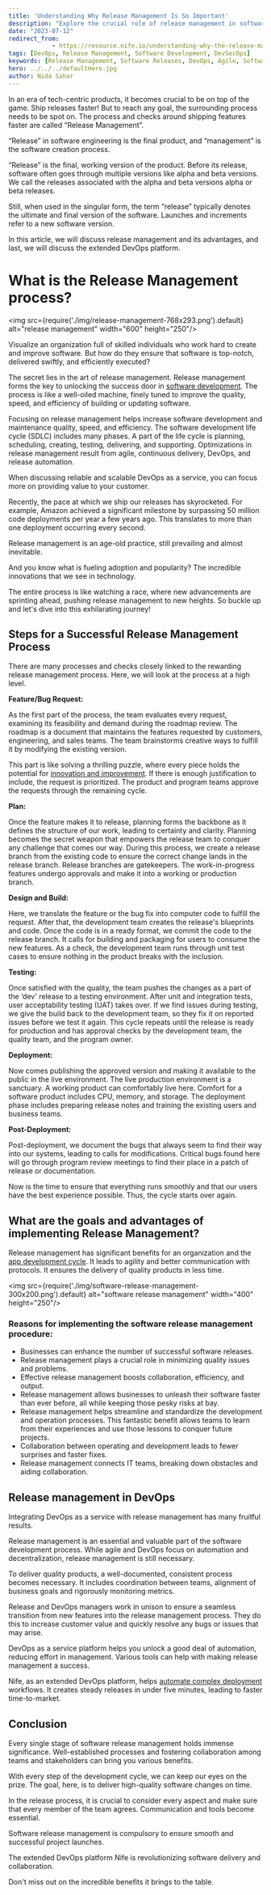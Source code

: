 ```yaml
---
title: 'Understanding Why Release Management Is So Important'
description: "Explore the crucial role of release management in software development. Learn how effective release management ensures faster, high-quality software releases and enhances overall development efficiency."
date: "2023-07-12"
redirect_from: 
            - https://resource.nife.io/understanding-why-the-release-management-is-so-important/
tags: [DevOps, Release Management, Software Development, DevSecOps]
keywords: [Release Management, Software Releases, DevOps, Agile, Software Development Life Cycle]
hero: ../../../defaultHero.jpg
author: Nida Sahar
---
```


In an era of tech-centric products, it becomes crucial to be on top of the game. Ship releases faster! But to reach any goal, the surrounding process needs to be spot on. The process and checks around shipping features faster are ‌called “Release Management”.

“Release” in software engineering is the final product, and “management” is the software creation process.

“Release” is the final, working version of the product. Before its release, software often goes through multiple versions like alpha and beta versions. We call the releases associated with the alpha and beta versions alpha or beta releases.

Still, when used in the singular form, the term “release” typically denotes the ultimate and final version of the software. Launches and increments refer to a new software version.

In this article, we will discuss release management and its advantages, and last, we will discuss the extended DevOps platform.

# What is the Release Management process?


<img src={require('./img/release-management-768x293.png').default} alt="release management" width="600" height="250"/>
<br/>


 

Visualize an organization full of skilled individuals who work hard to create and improve software. But how do they ensure that software is top-notch, delivered swiftly, and efficiently executed?

The secret lies in the art of release management. Release management forms the key to unlocking the success door in [software development](/blog/introduction-of-devops-and-its-benefits-for-software-development/). The process is like a well-oiled machine, finely tuned to improve the quality, speed, and efficiency of building or updating software.

Focusing on release management helps increase software development and maintenance quality, speed, and efficiency. The software development life cycle (SDLC) includes many phases. A part of the life cycle is planning, scheduling, creating, testing, delivering, and supporting. Optimizations in release management result from agile, continuous delivery, DevOps, and release automation.

When discussing reliable and scalable DevOps as a service, you can focus more on providing value to your customer.

Recently, the pace at which we ship our releases has skyrocketed. For example, Amazon achieved a significant milestone by surpassing 50 million code deployments per year a few years ago. This translates to more than one deployment occurring every second.

Release management is an age-old practice, still prevailing and almost inevitable.

And you know what is fueling adoption and popularity? The incredible innovations that we see in technology.

The entire process is like watching a race, where new advancements are sprinting ahead, pushing release management to new heights. So buckle up and let's dive into this exhilarating journey!

## Steps for a Successful Release Management Process

There are many processes and checks closely linked to the rewarding release management process. Here, we will look at the process at a high level.

**Feature/Bug Request:**

As the first part of the process, the team evaluates every request, examining its feasibility and demand during the roadmap review. The roadmap is a document that maintains the features requested by customers, engineering, and sales teams. The team brainstorms creative ways to fulfill it by modifying the existing version.

This part is like solving a thrilling puzzle, where every piece holds the potential for [innovation and improvement](/blog/innovations-in-computer-vision-for-improved-ai/). If there is enough justification to include, the request is prioritized. The product and program teams approve the requests through the remaining cycle.

**Plan:**

Once the feature makes it to release, planning forms the backbone as it defines the structure of our work, leading to certainty and clarity. Planning becomes the secret weapon that empowers the release team to conquer any challenge that comes our way. During this process, we create a release branch from the existing code to ensure the correct change lands in the release branch. Release branches are gatekeepers. The work-in-progress features undergo approvals and make it into a working or production branch.

**Design and Build:**

Here, we translate the feature or the bug fix into computer code to fulfill the request. After that, the development team creates the release's blueprints and code. Once the code is in a ready format, we commit the code to the release branch. It calls for building and packaging for users to consume the new features. As a check, the development team runs through unit test cases to ensure nothing in the product breaks with the inclusion.

**Testing:**

Once satisfied with the quality, the team pushes the changes as a part of the ‘dev' release to a testing environment. After unit and integration tests, user acceptability testing (UAT) takes over. If we find issues during testing, we give the build back to the development team, so they fix it on reported issues before we test it again. This cycle repeats until the release is ready for production and has approval checks by the development team, the quality team, and the program owner.

**Deployment:**

Now comes publishing the approved version and making it available to the public in the live environment. The live production environment is a sanctuary. A working product can comfortably live here. Comfort for a software product includes CPU, memory, and storage. The deployment phase includes preparing release notes and training the existing users and business teams.

**Post-Deployment:**

Post-deployment, we document the bugs that always seem to find their way into our systems, leading to calls for modifications. Critical bugs found here will go through program review meetings to find their place in a patch of release or documentation.

Now is the time to ensure that everything runs smoothly and that our users have the best experience possible. Thus, the cycle starts over again.

## What are the goals and advantages of implementing Release Management?

Release management has significant benefits for an organization and the [app development cycle](https://devops.com/understanding-app-development-life-cycle/). It leads to agility and better communication with protocols. It ensures the delivery of quality products in less time.


<img src={require('./img/software-release-management-300x200.png').default} alt="software release management" width="400" height="250"/>
<br/>


 

### **Reasons for implementing the software release management procedure:**

- Businesses can enhance the number of successful software releases.
- Release management plays a crucial role in minimizing quality issues and problems.
- Effective release management boosts collaboration, efficiency, and output.
- Release management allows businesses to unleash their software faster than ever before, all while keeping those pesky risks at bay.
- Release management helps streamline and standardize the development and operation processes. This fantastic benefit allows teams to learn from their experiences and use those lessons to conquer future projects.
- Collaboration between operating and development leads to fewer surprises and faster fixes.
- Release management connects IT teams, breaking down obstacles and aiding collaboration.

## **Release management in DevOps**

Integrating DevOps as a service with release management has many fruitful results.

Release management is an essential and valuable part of the software development process. While agile and DevOps focus on automation and decentralization, release management is still necessary.

To deliver quality products, a well-documented, consistent process becomes necessary. It includes coordination between teams, alignment of business goals and rigorously monitoring metrics.

Release and DevOps managers work in unison to ensure a seamless transition from new features into the release management process. They do this to increase customer value and quickly resolve any bugs or issues that may arise.

DevOps as a service platform helps you unlock a good deal of automation, reducing effort in management. Various tools can help with making release management a success.

Nife, as an extended DevOps platform, helps [automate complex deployment](/blog/automating-deployment-and-scaling-in-cloud-environments-like-aws-and-gcp/) workflows. It creates steady releases in under five minutes, leading to faster time-to-market.

## Conclusion

Every single stage of software release management holds immense significance. Well-established processes and fostering collaboration among teams and stakeholders can bring you various benefits.

With every step of the development cycle, we can keep our eyes on the prize. The goal, here, is to deliver high-quality software changes on time.

In the release process, it is crucial to consider every aspect and make sure that every member of the team agrees. Communication and tools become essential.

Software release management is compulsory to ensure smooth and successful project launches.

The extended DevOps platform Nife is revolutionizing software delivery and collaboration.

Don't miss out on the incredible benefits it brings to the table.
